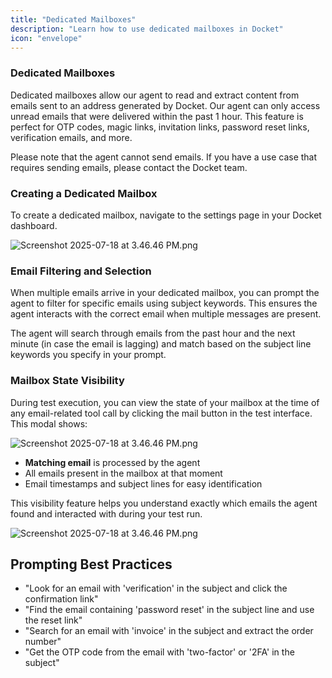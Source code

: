 ```yaml
---
title: "Dedicated Mailboxes"
description: "Learn how to use dedicated mailboxes in Docket"
icon: "envelope"
---
```


### Dedicated Mailboxes

Dedicated mailboxes allow our agent to read and extract content from emails sent to an address generated by Docket.
Our agent can only access unread emails that were delivered within the past 1 hour. This feature is perfect
for OTP codes, magic links, invitation links, password reset links, verification emails, and more.

Please note that the agent cannot send emails. If you have a use case that requires sending emails, please contact the Docket team.

### Creating a Dedicated Mailbox

To create a dedicated mailbox, navigate to the settings page in your Docket dashboard.

![Screenshot 2025-07-18 at 3.46.46 PM.png](/images/Screenshot_2025-08-04_at_1.06.01_PM.png)

### Email Filtering and Selection

When multiple emails arrive in your dedicated mailbox, you can prompt the agent to filter for specific emails using subject keywords. This ensures the agent interacts with the correct email when multiple messages are present.

The agent will search through emails from the past hour and the next minute (in case the email is lagging) and match based on the subject line keywords you specify in your prompt.

### Mailbox State Visibility

During test execution, you can view the state of your mailbox at the time of any email-related tool call by clicking the mail button in the test interface. This modal shows:

![Screenshot 2025-07-18 at 3.46.46 PM.png](/images/Screenshot_2025-08-06_at_7.09.32_PM.png)

- **Matching email** is processed by the agent
- All emails present in the mailbox at that moment
- Email timestamps and subject lines for easy identification

This visibility feature helps you understand exactly which emails the agent found and interacted with during your test run.

![Screenshot 2025-07-18 at 3.46.46 PM.png](/images/Screenshot_2025-08-06_at_7.03.33_PM.png)

## Prompting Best Practices

- "Look for an email with 'verification' in the subject and click the confirmation link"
- "Find the email containing 'password reset' in the subject line and use the reset link"
- "Search for an email with 'invoice' in the subject and extract the order number"
- "Get the OTP code from the email with 'two-factor' or '2FA' in the subject"
